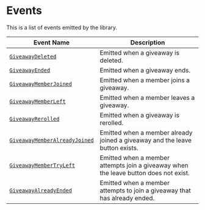 
# __Events__

<Callout type="info">
This is a list of events emitted by the library.
</Callout>

| Event Name                | Description                                   |
|---------------------------|-----------------------------------------------|
| [`GiveawayDeleted`](https://github.com/TejasLamba2006/awardify/blob/main/examples/events/giveawayDeleted.js)         | Emitted when a giveaway is deleted.          |
| [`GiveawayEnded`](https://github.com/TejasLamba2006/awardify/blob/main/examples/events/giveawayEnded.js)           | Emitted when a giveaway ends.                |
| [`GiveawayMemberJoined`](https://github.com/TejasLamba2006/awardify/blob/main/examples/events/giveawayMemberJoined.js)    | Emitted when a member joins a giveaway.     |
| [`GiveawayMemberLeft`](https://github.com/TejasLamba2006/awardify/blob/main/examples/events/giveawayMemberLeft.js)      | Emitted when a member leaves a giveaway.    |
| [`GiveawayRerolled`](https://github.com/TejasLamba2006/awardify/blob/main/examples/events/giveawayRerolled.js)        | Emitted when a giveaway is rerolled.        |
| [`GiveawayMemberAlreadyJoined`](https://github.com/TejasLamba2006/awardify/blob/main/examples/events/giveawayMemberAlreadyJoined.js) | Emitted when a member already joined a giveaway and the leave button exists. |
| [`GiveawayMemberTryLeft`](https://github.com/TejasLamba2006/awardify/blob/main/examples/events/GiveawayMemberTryLeft.js)   | Emitted when a member attempts join a giveaway when the leave button does not exist. |
| [`GiveawayAlreadyEnded`](https://github.com/TejasLamba2006/awardify/blob/main/examples/events/giveawayAlreadyEnded.js)    | Emitted when a member attempts to join a giveaway that has already ended. |